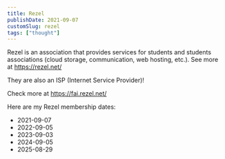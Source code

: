 ```yaml
---
title: Rezel
publishDate: 2021-09-07
customSlug: rezel
tags: ["thought"]
---
```


Rezel is an association that provides services for students and students associations (cloud storage, communication, web hosting, etc.). See more at https://rezel.net/



<Thought>
They are also an ISP (Internet Service Provider)!

Check more at https://fai.rezel.net/
</Thought>

Here are my Rezel membership dates:

- 2021-09-07
- 2022-09-05
- 2023-09-03
- 2024-09-05
- 2025-08-29